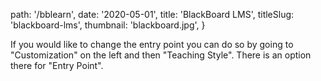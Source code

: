 
  path: '/bblearn',
  date: '2020-05-01',
  title: 'BlackBoard LMS',
  titleSlug: 'blackboard-lms',
  thumbnail: 'blackboard.jpg',
}

If you would like to change the entry point you can do so by going to "Customization" on the left and then "Teaching Style". There is an option there for "Entry Point".

